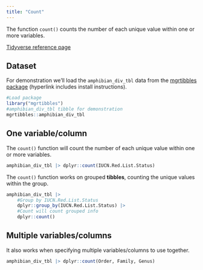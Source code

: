 ```yaml
---
title: "Count"
---
```


The function `count()` counts the number of each unique value within one or more variables.

[Tidyverse reference page](https://dplyr.tidyverse.org//reference/count.html)

## Dataset

For demonstration we'll load the `amphibian_div_tbl` data from the [mgrtibbles package](/datasets/mgrtibbles.qmd) (hyperlink includes install instructions).

```r
#Load package
library("mgrtibbles")
#amphibian_div_tbl tibble for demonstration
mgrtibbles::amphibian_div_tbl
```

## One variable/column

The `count()` function will count the number of each unique value within one or more variables.

```r
amphibian_div_tbl |> dplyr::count(IUCN.Red.List.Status)
```

The `count()` function works on grouped __tibbles__, counting the unique values within the group.

```r
amphibian_div_tbl |> 
    #Group by IUCN.Red.List.Status
    dplyr::group_by(IUCN.Red.List.Status) |>
    #Count will count grouped info
    dplyr::count()
```

## Multiple variables/columns

It also works when specifying multiple variables/columns to use together.

```r
amphibian_div_tbl |> dplyr::count(Order, Family, Genus)
```
